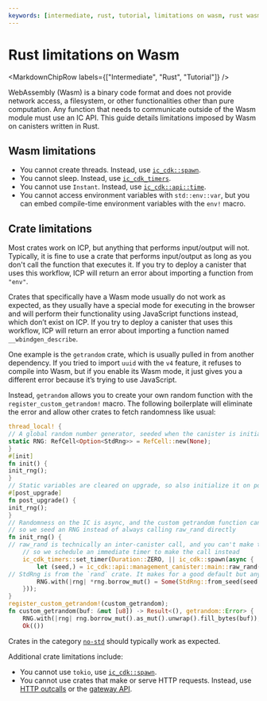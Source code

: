 ```yaml
---
keywords: [intermediate, rust, tutorial, limitations on wasm, rust wasm, rust limitations]
---
```



# Rust limitations on Wasm

<MarkdownChipRow labels={["Intermediate", "Rust", "Tutorial"]} />

WebAssembly (Wasm) is a binary code format and does not provide network access, a filesystem, or other functionalities other than pure computation. Any function that needs to communicate outside of the Wasm module must use an IC API. This guide details limitations imposed by Wasm on canisters written in Rust.

## Wasm limitations

- You cannot create threads. Instead, use [`ic_cdk::spawn`](https://docs.rs/ic-cdk/0.16.0/ic_cdk/fn.spawn.html).
- You cannot sleep. Instead, use [`ic_cdk_timers`](https://docs.rs/ic-cdk-timers/latest/ic_cdk_timers/).
- You cannot use `Instant`. Instead, use [`ic_cdk::api::time`](https://docs.rs/ic-cdk/0.16.0/ic_cdk/api/fn.time.html).
- You cannot access environment variables with `std::env::var`, but you can embed compile-time environment variables with the `env!` macro.

## Crate limitations

Most crates work on ICP, but anything that performs input/output will not. Typically, it is fine to use a crate that performs input/output as long as you don't call the function that executes it. If you try to deploy a canister that uses this workflow, ICP will return an error about importing a function from `"env"`.

Crates that specifically have a Wasm mode usually do not work as expected, as they usually have a special mode for executing in the browser and will perform their functionality using JavaScript functions instead, which don’t exist on ICP. If you try to deploy a canister that uses this workflow, ICP will return an error about importing a function named `__wbindgen_describe`.

One example is the `getrandom` crate, which is usually pulled in from another dependency. If you tried to import `uuid` with the `v4` feature, it refuses to compile into Wasm, but if you enable its Wasm mode, it just gives you a different error because it’s trying to use JavaScript.

Instead, `getrandom` allows you to create your own random function with the `register_custom_getrandom!` macro. The following boilerplate will eliminate the error and allow other crates to fetch randomness like usual:

```rust
thread_local! {
// A global random number generator, seeded when the canister is initialized
static RNG: RefCell<Option<StdRng>> = RefCell::new(None);
}
#[init]
fn init() {
init_rng();
}
// Static variables are cleared on upgrade, so also initialize it on post-upgrade.
#[post_upgrade]
fn post_upgrade() {
init_rng();
}
// Randomness on the IC is async, and the custom getrandom function can't be async,
// so we seed an RNG instead of always calling raw_rand directly
fn init_rng() {
// raw_rand is technically an inter-canister call, and you can't make those from lifecycle functions like #[init],
    // so we schedule an immediate timer to make the call instead
    ic_cdk_timers::set_timer(Duration::ZERO, || ic_cdk::spawn(async {
        let (seed,) = ic_cdk::api::management_canister::main::raw_rand().await.unwrap();
// StdRng is from the `rand` crate. It makes for a good default but any RNG implementation would work
        RNG.with(|rng| *rng.borrow_mut() = Some(StdRng::from_seed(seed.try_into().unwrap())));
    }));
}
register_custom_getrandom!(custom_getrandom);
fn custom_getrandom(buf: &mut [u8]) -> Result<(), getrandom::Error> {
    RNG.with(|rng| rng.borrow_mut().as_mut().unwrap().fill_bytes(buf));
    Ok(())


```

Crates in the category [`no-std`](https://crates.io/categories/no-std) should typically work as expected.

Additional crate limitations include:

- You cannot use `tokio`, use [`ic_cdk::spawn`](https://docs.rs/ic-cdk/0.16.0/ic_cdk/fn.spawn.html).
- You cannot use crates that make or serve HTTP requests. Instead, use [HTTP outcalls](/docs/current/building-apps/using-network-features/using-http/https-outcalls/overview) or the [gateway API](/docs/current/specifications/http-gateway-protocol-spec/).
